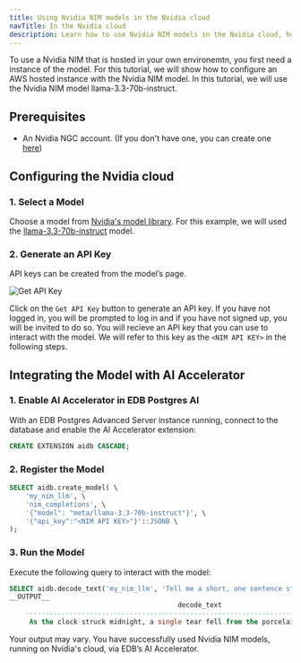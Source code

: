 ```yaml
---
title: Using Nvidia NIM models in the Nvidia cloud
navTitle: In the Nvidia cloud
description: Learn how to use Nvidia NIM models in the Nvidia cloud, hosted by Nvidia.
---
```



To use a Nvidia NIM that is hosted in your own environemtn, you first need a instance of the model. For this tutorial, we will show how to configure an AWS hosted instance with the Nvidia NIM model. In this tutorial, we will use the Nvidia NIM model llama-3.3-70b-instruct.

## Prerequisites

* An Nvidia NGC account. (If you don't have one, you can create one [here](https://build.nvidia.com/explore/discover/))

## Configuring the Nvidia cloud

### 1. Select a Model

Choose a model from [Nvidia's model library](https://build.nvidia.com/models). For this example, we will used the [llama-3.3-70b-instruct](https://build.nvidia.com/meta/llama3-70b) model.

### 2. Generate an API Key

API keys can be created from the model’s page.

![Get API Key](images/get-api-key.svg)

Click on the `Get API Key` button to generate an API key. If you have not logged in, you will be prompted to log in and if you have not signed up, you will be invited to do so. You will recieve an API key that you can use to interact with the model. We will refer to this key as the `<NIM API KEY>` in the following steps.

## Integrating the Model with AI Accelerator

### 1. Enable AI Accelerator in EDB Postgres AI

With an EDB Postgres Advanced Server instance running, connect to the database and enable the AI Accelerator extension:

```sql
CREATE EXTENSION aidb CASCADE;
```

### 2. Register the Model

```sql
SELECT aidb.create_model( \
    'my_nim_llm', \
    'nim_completions', \
    '{"model": "meta/llama-3.3-70b-instruct"}', \
    '{"api_key":"<NIM API KEY>"}'::JSONB \
);
```

### 3. Run the Model

Execute the following query to interact with the model:

```sql
SELECT aidb.decode_text('my_nim_llm', 'Tell me a short, one sentence story');
__OUTPUT__
                                          decode_text                                       
    ----------------------------------------------------------------------------------------
     As the clock struck midnight, a single tear fell from the porcelain doll's glassy eye.
```

Your output may vary. You have successfully used Nvidia NIM models, running on Nvidia's cloud, via EDB’s AI Accelerator.
